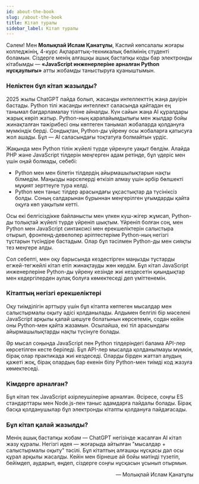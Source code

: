 ```yaml
---
id: about-the-book
slug: /about-the-book
title: Кітап туралы
sidebar_label: Кітап туралы
---
```


Сәлем! Мен **Молықпай Ислам Қанатұлы**, Каспий көпсалалы жоғары колледжінің, 4-курс Ақпараттық–техникалық бөлімінің студенті боламын. Сіздерге менің алғашқы ашық бастапқы коды бар электронды кітабымды — **«JavaScript инженерлеріне арналған Python нұсқаулығы»** атты жобамды таныстыруға қуаныштымын.

### Неліктен бұл кітап жазылды?

2025 жылы ChatGPT пайда болып, жасанды интеллекттің жаңа дәуірін бастады. Python тілі жасанды интеллект саласында қайтадан ең танымал бағдарламалау тіліне айналды. Күн сайын жаңа AI құралдары жарық көріп жатыр. Python-ның қарапайымдылығы мен жылдар бойы жинақталған тәжірибесі оны көптеген танымал жобаларда қолдануға мүмкіндік берді. Сондықтан, Python-ды үйрену осы жобаларға қатысуға жол ашады. Бұл — AI саласындағы тоқтатуға болмайтын үрдіс.

Жақында мен Python тілін жүйелі түрде үйренуге уақыт бөлдім. Алайда PHP және JavaScript тілдерін меңгерген адам ретінде, бұл үдеріс мен үшін оңай болмады, себебі:
- Python мен мен білетін тілдердің айырмашылықтарын нақты білмедім. Маңызды нәрселерді өткізіп алмау үшін әрбір бөлшекті мұқият зерттеуге тура келді.
- Python мен таныс тілдер арасындағы ұқсастықтар да түсініксіз болды. Соның салдарынан бұрыннан меңгерілген ұғымдарды қайта оқуға көп уақытым кетті.

Осы екі белгісіздікке байланысты мен үлкен күш-жігер жұмсап, Python-ды толықтай жүйелі түрде үйреніп шықтым. Үйреніп болған соң, мен Python мен JavaScript синтаксисі мен ерекшеліктерін салыстыра отырып, фронтенд-девелопер әріптестеріме Python-ның негізгі тұстарын түсіндіре бастадым. Олар бұл тәсілмен Python-ды мен сияқты тез меңгере алды.

Сол себепті, мен оқу барысында кездестірген маңызды тұстарды егжей-тегжейлі кітап етіп жинақтауды жөн көрдім. Бұл кітап JavaScript инженерлеріне Python-ды үйрену кезінде жиі кездесетін қиындықтар мен кедергілерден аулақ болуға көмектеседі деп үміттенемін.

### Кітаптың негізгі ерекшеліктері

Оқу тиімділігін арттыру үшін бұл кітапта көптеген мысалдар мен салыстырмалы оқыту әдісі қолданылады. Алдымен белгілі бір мәселені JavaScript арқылы қалай шешуге болатынын көрсетемін, содан кейін оны Python-мен қайта жазамын. Осылайша, екі тіл арасындағы айырмашылықтарды нақты түсінуге болады.

Әр мысал соңында JavaScript пен Python тілдеріндегі балама API-лер көрсетілген кесте беріледі. Бұл API-лер мысалда қолданылмауы мүмкін, бірақ олар практикада жиі кездеседі. Оларды бірден жаттап алудың қажеті жоқ, бірақ олардың бар екенін білу Python-мен тиімді код жазуға көмектеседі.

### Кімдерге арналған?

Бұл кітап тек JavaScript әзірлеушілеріне арналған. Әсіресе, соңғы ES стандарттары мен Node.js-пен таныс адамдарға пайдалы болады. Бірақ басқа қолданушылар бұл электронды кітапты қолдануға пайдағасады.

### Бұл кітап қалай жазылды?

Менің ашық бастапқы жобам — ChatGPT негізінде жасалған AI кітап жазу құралы. Негізгі идея — жоғарыда айтылған "мысалдар + салыстырмалы оқыту" тәсілі. Бұл кітаптың алғашқы нұсқасы дәл осы құрал арқылы жасалды. Кейін мен бірнеше ай бойы мәтінді түзетіп, бейімдеп, аударып, өңдеп, сіздерге соңғы нұсқасын ұсынып отырмын.

<div align="right">
    <span> — </span>
    <span>Молықпай Ислам Қанатұлы</span>
</div>
